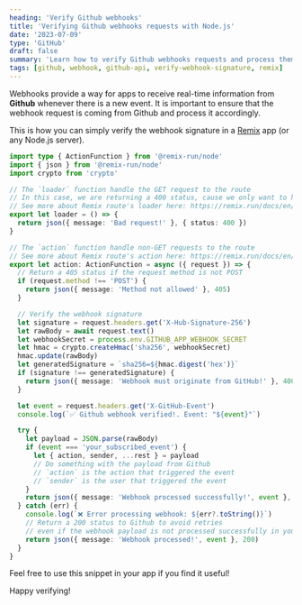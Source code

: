 ```yaml
---
heading: 'Verify Github webhooks'
title: 'Verifying Github webhooks requests with Node.js'
date: '2023-07-09'
type: 'GitHub'
draft: false
summary: 'Learn how to verify Github webhooks requests and process them accordingly in a Node.js app'
tags: [github, webhook, github-api, verify-webhook-signature, remix]
---
```



Webhooks provide a way for apps to receive real-time information from **Github** whenever there is a new event.
It is important to ensure that the webhook request is coming from Github and process it accordingly.

This is how you can simply verify the webhook signature in a [Remix](https://remix.run) app (or any Node.js server).

```typescript
import type { ActionFunction } from '@remix-run/node'
import { json } from '@remix-run/node'
import crypto from 'crypto'

// The `loader` function handle the GET request to the route
// In this case, we are returning a 400 status, cause we only want to handle POST requests only
// See more about Remix route's loader here: https://remix.run/docs/en/route/loader
export let loader = () => {
  return json({ message: 'Bad request!' }, { status: 400 })
}

// The `action` function handle non-GET requests to the route
// See more about Remix route's action here: https://remix.run/docs/en/route/action
export let action: ActionFunction = async ({ request }) => {
  // Return a 405 status if the request method is not POST
  if (request.method !== 'POST') {
    return json({ message: 'Method not allowed' }, 405)
  }

  // Verify the webhook signature
  let signature = request.headers.get('X-Hub-Signature-256')
  let rawBody = await request.text()
  let webhookSecret = process.env.GITHUB_APP_WEBHOOK_SECRET
  let hmac = crypto.createHmac('sha256', webhookSecret)
  hmac.update(rawBody)
  let generatedSignature = `sha256=${hmac.digest('hex')}`
  if (signature !== generatedSignature) {
    return json({ message: 'Webhook must originate from GitHub!' }, 400)
  }

  let event = request.headers.get('X-GitHub-Event')
  console.log(`✅ Github webhook verified!. Event: "${event}"`)

  try {
    let payload = JSON.parse(rawBody)
    if (event === 'your_subscribed_event') {
      let { action, sender, ...rest } = payload
      // Do something with the payload from Github
      // `action` is the action that triggered the event
      // `sender` is the user that triggered the event
    }
    return json({ message: 'Webhook processed successfully!', event }, 200)
  } catch (err) {
    console.log(`❌ Error processing webhook: ${err?.toString()}`)
    // Return a 200 status to Github to avoid retries
    // even if the webhook payload is not processed successfully in your app
    return json({ message: 'Webhook processed!', event }, 200)
  }
}
```

Feel free to use this snippet in your app if you find it useful!

Happy verifying! <Twemoji emoji="clinking-beer-mugs" />
